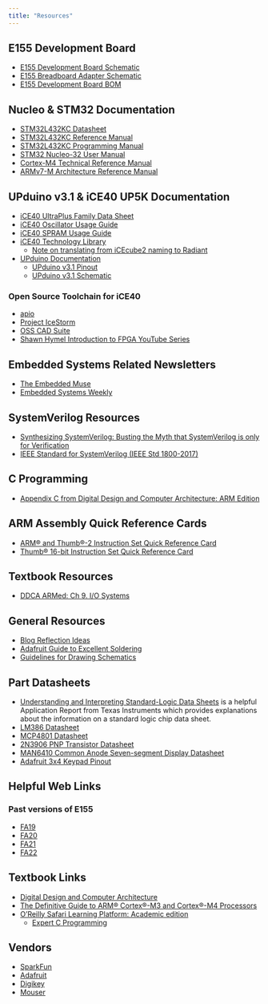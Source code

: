```yaml
---
title: "Resources"
---
```


## E155 Development Board

* [E155 Development Board Schematic](/assets/doc/E155 Development Board Schematic.pdf)
* [E155 Breadboard Adapter Schematic](/assets/doc/E155 Breadboard Adapter Schematic.pdf)
* [E155 Development Board BOM](/assets/doc/E155_v4_Dev_Board_BOM.html)

## Nucleo & STM32 Documentation

* [STM32L432KC Datasheet](/assets/doc/ds11451-stm32l432kc.pdf)
* [STM32L432KC Reference Manual](/assets/doc/rm0394-stm32l41xxx42xxx43xxx44xxx45xxx46xxx-advanced-armbased-32bit-mcus-stmicroelectronics.pdf)
* [STM32L432KC Programming Manual](/assets/doc/pm0214-stm32-cortexm4-mcus-and-mpus-programming-manual-stmicroelectronics.pdf)
* [STM32 Nucleo-32 User Manual](/assets/doc/um1956-stm32-nucleo32-boards-mb1180-stmicroelectronics.pdf)
* [Cortex-M4 Technical Reference Manual](/assets/doc/DDI0439B_cortex_m4_r0p0.pdf)
* [ARMv7-M Architecture Reference Manual](/assets/doc/DDI0403E_B_armv7m_arm.pdf)

## UPduino v3.1 & iCE40 UP5K Documentation

* [iCE40 UltraPlus Family Data Sheet](/assets/doc/FPGA-DS-02008-2-0-iCE40-UltraPlus-Family-Data-Sheet.pdf)
* [iCE40 Oscillator Usage Guide](/assets/doc/FPGA-TN-02008-1-7-iCE40-Oscillator-Usage-Guide.pdf)
* [iCE40 SPRAM Usage Guide](/assets/doc/FPGA-TN-02022-1-3-iCE40-SPRAM-Usage-Guide.pdf)
* [iCE40 Technology Library](/assets/doc/FPGA-TN-02026-3-2-iCE40-Technology-Library.pdf)
  * [Note on translating from iCEcube2 naming to Radiant](/assets/doc/Radiant20_migration_icecube2.pdf)
* [UPduino Documentation](https://upduino.readthedocs.io/en/latest/index.html#)
  * [UPduino v3.1 Pinout](https://upduino.readthedocs.io/en/latest/features/specs.html#upduino-pinout)
  * [UPduino v3.1 Schematic](/assets/doc/UPduino_v3.0.pdf)

### Open Source Toolchain for iCE40

* [apio](https://apiodoc.readthedocs.io)
* [Project IceStorm](http://bygone.clairexen.net/icestorm/)
* [OSS CAD Suite](https://github.com/YosysHQ)
* [Shawn Hymel Introduction to FPGA YouTube Series](https://www.youtube.com/watch?v=lLg1AgA2Xoo&list=PLEBQazB0HUyT1WmMONxRZn9NmQ_9CIKhb)

## Embedded Systems Related Newsletters

* [The Embedded Muse](http://www.ganssle.com/tem-subunsub.html)
* [Embedded Systems Weekly](https://embedsysweekly.com)

## SystemVerilog Resources

* [Synthesizing SystemVerilog: Busting the Myth that SystemVerilog is only for Verification](https://sutherland-hdl.com/papers/2013-SNUG-SV_Synthesizable-SystemVerilog_paper.pdf)
* [IEEE Standard for SystemVerilog (IEEE Std 1800-2017)](https://ieeexplore.ieee.org/stamp/stamp.jsp?tp=&arnumber=8299595)

## C Programming

* [Appendix C from Digital Design and Computer Architecture: ARM Edition](http://pages.hmc.edu/harris/class/e85/old/fall21/12_AppC_Online.pdf)

## ARM Assembly Quick Reference Cards

* [ARM® and Thumb®-2 Instruction Set Quick Reference Card](/assets/doc/QRC0001_UAL.pdf)
* [Thumb® 16-bit Instruction Set Quick Reference Card](/assets/doc/QRC0006_UAL16.pdf)

## Textbook Resources

* [DDCA ARMed: Ch 9. I/O Systems](http://pages.hmc.edu/harris/class/e155/09_Ch%2009_online.pdf)

## General Resources

- [Blog Reflection Ideas](/resources/blog-reflection-ideas.qmd)
* [Adafruit Guide to Excellent Soldering](https://learn.adafruit.com/adafruit-guide-excellent-soldering/common-problems)
* [Guidelines for Drawing Schematics](https://www.k-state.edu/edl/docs/pubs/technical-resources/Technote8.pdf)

## Part Datasheets
* [Understanding and Interpreting Standard-Logic Data Sheets](https://www.ti.com/lit/an/szza036c/szza036c.pdf) is a helpful Application Report from Texas Instruments which provides explanations about the information on a standard logic chip data sheet.
* [LM386 Datasheet](https://www.ti.com/lit/ds/symlink/lm386.pdf)  
* [MCP4801 Datasheet](https://ww1.microchip.com/downloads/en/DeviceDoc/22244B.pdf)
* [2N3906 PNP Transistor Datasheet](/assets/doc/2N3906-D.pdf)
* [MAN6410 Common Anode Seven-segment Display Datasheet](/assets/doc/MAN64x0 Series.pdf)
* [Adafruit 3x4 Keypad Pinout](/assets/doc/Keypad_Pinout_Adafruit_3845.jpg)

## Helpful Web Links

### Past versions of E155
* [FA19](http://pages.hmc.edu/harris/class/e155/)
* [FA20](http://pages.hmc.edu/brake/class/e155/fa20)
* [FA21](http://pages.hmc.edu/brake/class/e155/fa21)
* [FA22](http://pages.hmc.edu/brake/class/e155/fa22)

## Textbook Links
* [Digital Design and Computer Architecture](https://ccl.on.worldcat.org/oclc/900028206)
* [The Definitive Guide to ARM® Cortex®-M3 and Cortex®-M4 Processors](https://ccl.on.worldcat.org/oclc/868231734)
* [O’Reilly Safari Learning Platform: Academic edition](https://libguides.libraries.claremont.edu/662)
  * [Expert C Programming](https://learning.oreilly.com/library/view/expert-c-programming/0131774298/)

## Vendors
* [SparkFun](http://www.sparkfun.com/)
* [Adafruit](http://www.adafruit.com/)
* [Digikey](http://www.digikey.com/)
* [Mouser](http://www.mouser.com/)
